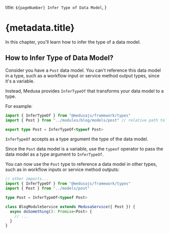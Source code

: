   title: `${pageNumber} Infer Type of Data Model`,
}

# {metadata.title}

In this chapter, you'll learn how to infer the type of a data model.

## How to Infer Type of Data Model?

Consider you have a `Post` data model. You can't reference this data model in a type, such as a workflow input or service method output types, since it's a variable.

Instead, Medusa provides `InferTypeOf` that transforms your data model to a type.

For example:

```ts
import { InferTypeOf } from "@medusajs/framework/types"
import { Post } from "../modules/blog/models/post" // relative path to the model

export type Post = InferTypeOf<typeof Post>
```

`InferTypeOf` accepts as a type argument the type of the data model.

Since the `Post` data model is a variable, use the `typeof` operator to pass the data model as a type argument to `InferTypeOf`.

You can now use the `Post` type to reference a data model in other types, such as in workflow inputs or service method outputs:

```ts title="Example Service"
// other imports...
import { InferTypeOf } from "@medusajs/framework/types"
import { Post } from "../models/post"

type Post = InferTypeOf<typeof Post>

class BlogModuleService extends MedusaService({ Post }) {
  async doSomething(): Promise<Post> {
    // ...
  }
}
```